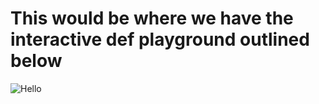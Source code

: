 # This would be where we have the interactive def playground outlined below

![Hello](/def-sample.png)
